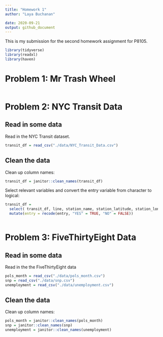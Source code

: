 ```yaml
---
title: "Homework 1"
author: "Laya Buchanan"

date: 2020-09-21
output: github_document
---
```


This is my submission for the second homework assignment for P8105.  


```r
library(tidyverse)
library(readxl)
library(haven)
```


# Problem 1: Mr Trash Wheel


```r

```

# Problem 2: NYC Transit Data

## Read in some data

Read in the NYC Transit dataset. 

```r
transit_df = read_csv("./data/NYC_Transit_Data.csv")
```

## Clean the data

Clean up column names:

```r
transit_df = janitor::clean_names(transit_df)
```

Select relevant variables and convert the entry variable from character to logical:
```r
transit_df =
  select( transit_df, line, station_name, station_latitude, station_longitude, route1, route3, route5, route7, route9, route11, entry, entrance_type, vending, ada) %>% 
  mutate(entry = recode(entry, "YES" = TRUE, "NO" = FALSE))

```

```r

```


# Problem 3: FiveThirtyEight Data

## Read in some data

Read in the the FiveThirtyEight data

```r
pols_month = read_csv("./data/pols_month.csv")
snp = read_csv("./data/snp.csv")
unemployment = read_csv("./data/unemployment.csv")
```

## Clean the data

Clean up column names:

```r
pols_month = janitor::clean_names(pols_month)
snp = janitor::clean_names(snp)
unemployment = janitor::clean_names(unemployment)
```